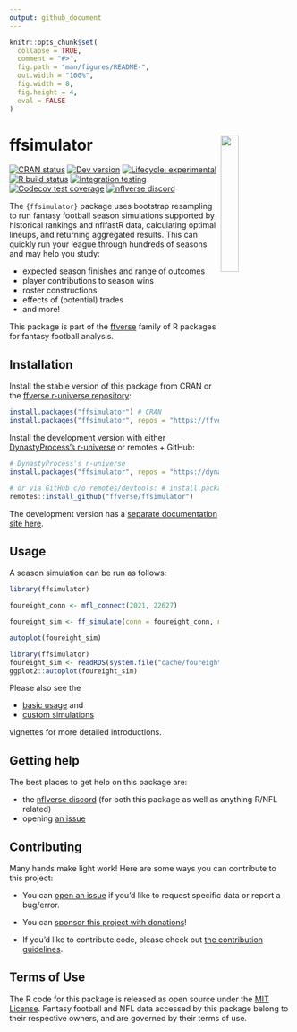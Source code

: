 ```yaml
---
output: github_document
---
```


<!-- README.md is generated from README.Rmd. Please edit that file -->

```r
knitr::opts_chunk$set(
  collapse = TRUE,
  comment = "#>",
  fig.path = "man/figures/README-",
  out.width = "100%",
  fig.width = 8,
  fig.height = 4,
  eval = FALSE
)
```

# ffsimulator <a href='#'><img src="man/figures/logo.png" align="right" width="25%" min-width="120px"/></a>

<!-- badges: start -->

[![CRAN status](https://img.shields.io/cran/v/ffsimulator?style=flat-square&logo=R&label=CRAN)](https://CRAN.R-project.org/package=ffsimulator)
[![Dev version](https://img.shields.io/github/r-package/v/ffverse/ffsimulator/dev?label=dev&style=flat-square&logo=github)](https://ffsimulator.ffverse.com/) 
[![Lifecycle: experimental](https://img.shields.io/badge/lifecycle-experimental-orange.svg?style=flat-square)](https://lifecycle.r-lib.org/articles/stages.html) 
[![R build status](https://img.shields.io/github/workflow/status/ffverse/ffsimulator/R-CMD-check?label=R%20check&style=flat-square&logo=github)](https://github.com/ffverse/ffsimulator/actions) 
[![Integration testing](https://img.shields.io/github/workflow/status/ffverse/ffsimulator/api-check?label=api%20check&style=flat-square&logo=github)](https://github.com/ffverse/ffsimulator/actions) 
[![Codecov test coverage](https://img.shields.io/codecov/c/github/ffverse/ffsimulator?label=codecov&style=flat-square&logo=codecov)](https://codecov.io/gh/ffverse/ffsimulator?branch=dev) 
[![nflverse discord](https://img.shields.io/discord/591914197219016707.svg?color=5865F2&label=nflverse%20discord&logo=discord&logoColor=5865F2&style=flat-square)](https://discord.com/invite/5Er2FBnnQa)

<!-- badges: end -->

The `{ffsimulator}` package uses bootstrap resampling to run fantasy football season simulations supported by historical rankings and nflfastR data, calculating optimal lineups, and returning aggregated results. This can quickly run your league through hundreds of seasons and may help you study:

-   expected season finishes and range of outcomes
-   player contributions to season wins
-   roster constructions
-   effects of (potential) trades
-   and more!

This package is part of the [ffverse](https://www.ffverse.com) family of R packages for fantasy football analysis.

## Installation

Install the stable version of this package from CRAN or the [ffverse r-universe repository](https://ffverse.r-universe.dev):
```r
install.packages("ffsimulator") # CRAN
install.packages("ffsimulator", repos = "https://ffverse.r-universe.dev")
```

Install the development version with either [DynastyProcess's r-universe](https://dynastyprocess.r-universe.dev) or remotes + GitHub:
```r
# DynastyProcess's r-universe
install.packages("ffsimulator", repos = "https://dynastyprocess.r-universe.dev")

# or via GitHub c/o remotes/devtools: # install.packages('remotes')
remotes::install_github("ffverse/ffsimulator")
```

The development version has a [separate documentation site here](https://ffsimulator.ffverse.com/dev/).

## Usage

A season simulation can be run as follows:

```r
library(ffsimulator)

foureight_conn <- mfl_connect(2021, 22627)

foureight_sim <- ff_simulate(conn = foureight_conn, n_seasons = 25, n_weeks = 14)

autoplot(foureight_sim)
```
```r
library(ffsimulator)
foureight_sim <- readRDS(system.file("cache/foureight_sim.rds", package = "ffsimulator"))
ggplot2::autoplot(foureight_sim)
```
Please also see the 

-   [basic usage](https://ffsimulator.ffverse.com/articles/basic.html) and
-   [custom simulations](https://ffsimulator.ffverse.com/articles/custom.html) 

vignettes for more detailed introductions.

## Getting help

The best places to get help on this package are:

-   the [nflverse discord](https://discord.com/invite/5Er2FBnnQa) (for both this package as well as anything R/NFL related)
-   opening [an issue](https://github.com/ffverse/ffsimulator/issues/new/choose)

## Contributing

Many hands make light work! Here are some ways you can contribute to this project:

-   You can [open an issue](https://github.com/ffverse/ffsimulator/issues/new/choose) if you'd like to request specific data or report a bug/error.

-   You can [sponsor this project with donations](https://github.com/sponsors/tanho63)!

-   If you'd like to contribute code, please check out [the contribution guidelines](https://ffsimulator.ffverse.com/CONTRIBUTING.html).

## Terms of Use

The R code for this package is released as open source under the [MIT License](https://ffsimulator.ffverse.com/LICENSE.html).
Fantasy football and NFL data accessed by this package belong to their respective owners, and are governed by their terms of use.
